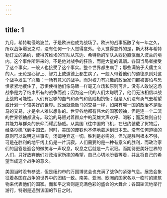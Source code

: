 ```yaml
---
---
---
```

title: 1
---



九月，希特勒侵略波兰，于是欧洲也成为战场了。欧洲的战事酝酿了有一年之久，所以战争爆发之时，没有任何一个人觉得意外。令人觉得意外的是，斯大林与希特勒订立的条约，使得苏维埃的军队从东边、希特勒的军队从西边直驱而入波兰的境内。这个事件所带来的，不是他对战争的狂热，而是大量的讥诮。各国当局者接受了这个事实，一般人也接受了这个事实。整个世界都生病了；那些满脑子犬儒主义的人，无论是心智上、智力上或道德上都生病了。一般人带着他们的道德原则对这个战争发生了兴趣：一场有意义的战争。而对权力有兴趣的政治家们都被害怕与恐惧紧紧地攫住了，恐惧使得他们像马贩一样毫无立场和原则可言。没有人敢说这场战争是为了结束所有的战争而战；因为这一代的人们太聪明了，他们无法相信以战止战的可能性。人们有足够的血气和勇气和危险相抗衡；但是人们没有勇气去希望或计划一个较美好的世界。政治就像贩马的交易一样，如果有哪一国的政治不是贩马的交易，才是令人难以想象的。世界各地都有伟大的国家领袖，但是连一个二流的世界领袖都没有。政治的马贩对着群众中的英雄大声欢呼、喝彩；而英雄则自恃其能力与群众的景仰而耀武扬威。从美国飞往中国的飞机，在纽约装载了货物后，经洛杉矶飞到中国去。同时，美国的废铁也不停地载运到日本去。没有任何道德的原则可以说明这些事实，汤姆唾弃这一切。胜利是必需的，但光是胜利根本不够，可是在胜利的地平线上仍是一片沉寂。人们需要的是一种有意义的胜利，而政治家们的回答是迎合的微笑与一声叹息，叹息之后就是一片沉寂。而期待更美好世界的人们，只好放弃他们对政治家所抱的希望，自己心切地盼着等着，并且将自己的希望当成这个战争的意义。

美国当时没有参战，但是纽约市的万国博览会也充满了战争的紧张气息。展览会象征着各国在战争的世界中的团结一致。南美、亚洲、欧洲的国家各以一临时的建筑物来代表他们的国家。而和平之宫则是充满色彩的盛会的大舞台；各国轮流地举行游行，特别是遇到该国的节日之时。